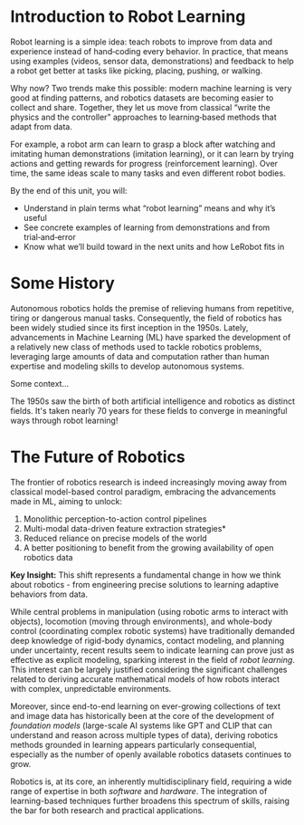# Introduction to Robot Learning

Robot learning is a simple idea: teach robots to improve from data and experience instead of hand‑coding every behavior. In practice, that means using examples (videos, sensor data, demonstrations) and feedback to help a robot get better at tasks like picking, placing, pushing, or walking.

Why now? Two trends make this possible: modern machine learning is very good at finding patterns, and robotics datasets are becoming easier to collect and share. Together, they let us move from classical “write the physics and the controller” approaches to learning‑based methods that adapt from data.

For example, a robot arm can learn to grasp a block after watching and imitating human demonstrations (imitation learning), or it can learn by trying actions and getting rewards for progress (reinforcement learning). Over time, the same ideas scale to many tasks and even different robot bodies.

<Tip>

By the end of this unit, you will:
- Understand in plain terms what “robot learning” means and why it’s useful
- See concrete examples of learning from demonstrations and from trial‑and‑error
- Know what we’ll build toward in the next units and how LeRobot fits in

</Tip>

# Some History

Autonomous robotics holds the premise of relieving humans from repetitive, tiring or dangerous manual tasks. Consequently, the field of robotics has been widely studied since its first inception in the 1950s. Lately, advancements in Machine Learning (ML) have sparked the development of a relatively new class of methods used to tackle robotics problems, leveraging large amounts of data and computation rather than human expertise and modeling skills to develop autonomous systems.

<Tip>

Some context...

The 1950s saw the birth of both artificial intelligence and robotics as distinct fields. It's taken nearly 70 years for these fields to converge in meaningful ways through robot learning!

</Tip>

# The Future of Robotics

The frontier of robotics research is indeed increasingly moving away from classical model-based control paradigm, embracing the advancements made in ML, aiming to unlock:

1. Monolithic perception-to-action control pipelines
2. Multi-modal data-driven feature extraction strategies*
3. Reduced reliance on precise models of the world
4. A better positioning to benefit from the growing availability of open robotics data

<Tip warning={true}>

**Key Insight:** This shift represents a fundamental change in how we think about robotics - from engineering precise solutions to learning adaptive behaviors from data.

</Tip>

While central problems in manipulation (using robotic arms to interact with objects), locomotion (moving through environments), and whole-body control (coordinating complex robotic systems) have traditionally demanded deep knowledge of rigid-body dynamics, contact modeling, and planning under uncertainty, recent results seem to indicate learning can prove just as effective as explicit modeling, sparking interest in the field of *robot learning*. This interest can be largely justified considering the significant challenges related to deriving accurate mathematical models of how robots interact with complex, unpredictable environments.

Moreover, since end-to-end learning on ever-growing collections of text and image data has historically been at the core of the development of *foundation models* (large-scale AI systems like GPT and CLIP that can understand and reason across multiple types of data), deriving robotics methods grounded in learning appears particularly consequential, especially as the number of openly available robotics datasets continues to grow.

Robotics is, at its core, an inherently multidisciplinary field, requiring a wide range of expertise in both *software* and *hardware*. The integration of learning-based techniques further broadens this spectrum of skills, raising the bar for both research and practical applications.
